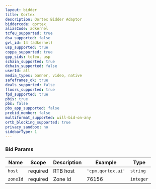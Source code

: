 ```yaml
---
layout: bidder
title: Qortex
description: Qortex Bidder Adaptor
biddercode: qortex
aliasCode: adkernel
tcfeu_supported: true
dsa_supported: false
gvl_id: 14 (adkernel)
usp_supported: true
coppa_supported: true
gpp_sids: tcfeu, usp
schain_supported: true
dchain_supported: false
userId: all
media_types: banner, video, native
safeframes_ok: true
deals_supported: false
floors_supported: true
fpd_supported: true
pbjs: true
pbs: false
pbs_app_supported: false
prebid_member: false
multiformat_supported: will-bid-on-any
ortb_blocking_supported: true
privacy_sandbox: no
sidebarType: 1
---
```


### Bid Params


| Name     | Scope    | Description           | Example                   | Type     |
|----------|----------|-----------------------|---------------------------|----------|
| `host`   | required | RTB host              | `'cpm.qortex.ai'`         | `string` |
| `zoneId` | required | Zone Id               | 76156                     | `integer`|
